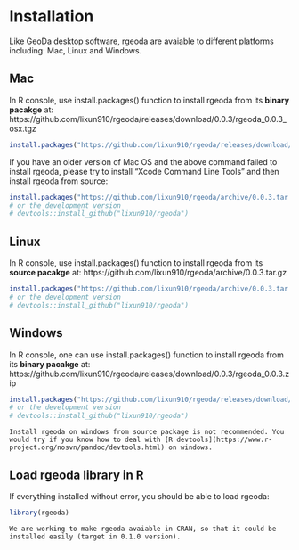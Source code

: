 # Installation {#intro}

Like GeoDa desktop software, rgeoda are avaiable to different platforms including: Mac, Linux and Windows. 


## Mac

In R console, use install.packages() function to install rgeoda from its **binary pacakge** at: https://github.com/lixun910/rgeoda/releases/download/0.0.3/rgeoda_0.0.3_osx.tgz

```r
install.packages("https://github.com/lixun910/rgeoda/releases/download/0.0.3/rgeoda_0.0.3_osx.tgz")
```

If you have an older version of Mac OS and the above command failed to install rgeoda, please try to install "Xcode Command Line Tools" and then install rgeoda from source:
```r
install.packages("https://github.com/lixun910/rgeoda/archive/0.0.3.tar.gz")
# or the development version
# devtools::install_github("lixun910/rgeoda")
```

## Linux

In R console, use install.packages() function to install rgeoda from its **source pacakge** at: https://github.com/lixun910/rgeoda/archive/0.0.3.tar.gz

```r
install.packages("https://github.com/lixun910/rgeoda/archive/0.0.3.tar.gz")
# or the development version
# devtools::install_github("lixun910/rgeoda")
```

## Windows

In R console, one can use install.packages() function to install rgeoda from its **binary pacakge** at: https://github.com/lixun910/rgeoda/releases/download/0.0.3/rgeoda_0.0.3.zip

```r
install.packages("https://github.com/lixun910/rgeoda/releases/download/0.0.3/rgeoda_0.0.3.zip")
# or the development version
# devtools::install_github("lixun910/rgeoda")
```

```block
Install rgeoda on windows from source package is not recommended. You would try if you know how to deal with [R devtools](https://www.r-project.org/nosvn/pandoc/devtools.html) on windows.
```

## Load rgeoda library in R

If everything installed without error, you should be able to load rgeoda:


```r
library(rgeoda)
```

```block
We are working to make rgeoda avaiable in CRAN, so that it could be installed easily (target in 0.1.0 version).
```
